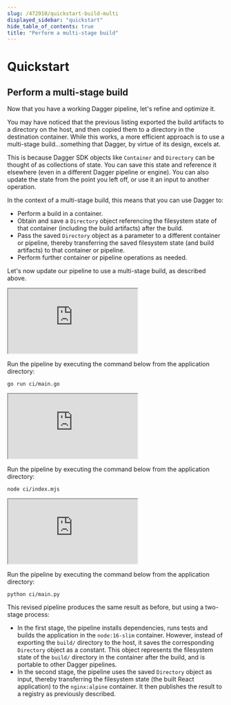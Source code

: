 ```yaml
---
slug: /472910/quickstart-build-multi
displayed_sidebar: "quickstart"
hide_table_of_contents: true
title: "Perform a multi-stage build"
---
```


# Quickstart


## Perform a multi-stage build

Now that you have a working Dagger pipeline, let's refine and optimize it.

You may have noticed that the previous listing exported the build artifacts to a directory on the host, and then copied them to a directory in the destination container. While this works, a more efficient approach is to use a multi-stage build...something that Dagger, by virtue of its design, excels at.

This is because Dagger SDK objects like `Container` and `Directory` can be thought of as collections of state. You can save this state and reference it elsewhere (even in a different Dagger pipeline or engine). You can also update the state from the point you left off, or use it an input to another operation.

In the context of a multi-stage build, this means that you can use Dagger to:
- Perform a build in a container.
- Obtain and save a `Directory` object referencing the filesystem state of that container (including the build artifacts) after the build.
- Pass the saved `Directory` object as a parameter to a different container or pipeline, thereby transferring the saved filesystem state (and build artifacts) to that container or pipeline.
- Perform further container or pipeline operations as needed.

Let's now update our pipeline to use a multi-stage build, as described above.

<Tabs groupId="language">
<TabItem value="Go">

<iframe class="embed" src="https://play.dagger.cloud/embed/hwVAz5BIcEU"></iframe>

Run the pipeline by executing the command below from the application directory:

```shell
go run ci/main.go
```

</TabItem>
<TabItem value="Node.js">

<iframe class="embed" src="https://play.dagger.cloud/embed/ijTE41ISH95"></iframe>

Run the pipeline by executing the command below from the application directory:

```shell
node ci/index.mjs
```

</TabItem>
<TabItem value="Python">

<iframe class="embed" src="https://play.dagger.cloud/embed/rgVdmi0ssZq"></iframe>

Run the pipeline by executing the command below from the application directory:

```shell
python ci/main.py
```

</TabItem>
</Tabs>

This revised pipeline produces the same result as before, but using a two-stage process:

- In the first stage, the pipeline installs dependencies, runs tests and builds the application in the `node:16-slim` container. However, instead of exporting the `build/` directory to the host, it saves the corresponding `Directory` object as a constant. This object represents the filesystem state of the `build/` directory in the container after the build, and is portable to other Dagger pipelines.
- In the second stage, the pipeline uses the saved `Directory` object as input, thereby transferring the filesystem state (the built React application) to the `nginx:alpine` container. It then publishes the result to a registry as previously described.
